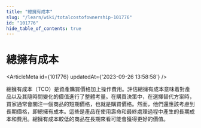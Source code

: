 ```yaml
---
title: "總擁有成本"
slug: "/learn/wiki/totalcostofownership-101776"
id: "101776"
hide_table_of_contents: true
---
```



# 總擁有成本

<ArticleMeta id={101776} updatedAt={'2023-09-26 13:58:58'} />
<div className='border-solid border-b border-t-0 my-4 border-[var(--ifm-color-gray-300)]' />

總擁有成本（TCO）是資產購買價格加上操作費用。評估總擁有成本意味着對產品以及其隨時間變化的價值進行了整體考量。在購買決策中，在選擇替代方案時，買家通常會關注一個商品的短期價格，也就是購買價格。然而，他們還應該考慮到長期價格，即總擁有成本。這些是產品在使用壽命和最終處理過程中產生的長期成本和費用。總擁有成本較低的商品在長期來看可能會獲得更好的價值。
